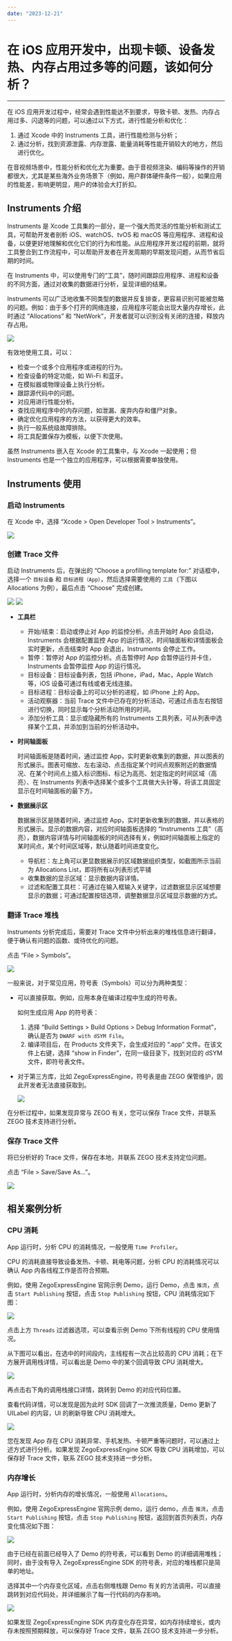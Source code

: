 ```yaml
---
date: "2023-12-21"
---
```

# 在 iOS 应用开发中，出现卡顿、设备发热、内存占用过多等的问题，该如何分析？

---

在 iOS 应用开发过程中，经常会遇到性能达不到要求，导致卡顿、发热、内存占用过多、闪退等的问题，可以通过以下方式，进行性能分析和优化：

1. 通过 Xcode 中的 Instruments 工具，进行性能检测与分析；
2. 通过分析，找到资源泄露、内存泄露、能量消耗等性能开销较大的地方，然后进行优化。

<Note title="说明">


在音视频场景中，性能分析和优化尤为重要。由于音视频渲染、编码等操作的开销都很大，尤其是某些海外业务场景下（例如，用户群体硬件条件一般），如果应用的性能差，影响更明显，用户的体验会大打折扣。

</Note>




## Instruments 介绍

Instruments 是 Xcode ⼯具集的⼀部分，是⼀个强⼤⽽灵活的性能分析和测试⼯具，可帮助开发者剖析 iOS、watchOS、tvOS 和 macOS 等应⽤程序、进程和设备，以便更好地理解和优化它们的⾏为和性能。从应⽤程序开发过程的前期，就将⼯具整合到⼯作流程中，可以帮助开发者在开发周期的早期发现问题，从⽽节省后期的时间。

在 Instruments 中，可以使⽤专⻔的“⼯具”，随时间跟踪应⽤程序、进程和设备的不同⽅⾯，通过对收集的数据进⾏分析，呈现详细的结果。

Instruments 可以广泛地收集不同类型的数据并反复排查，更容易识别可能被忽略的问题。例如：由于多个打开的⽹络连接，应⽤程序可能会出现⼤量内存增⻓，此时通过 “Allocations” 和 “NetWork”，开发者就可以识别没有关闭的连接，释放内存占用。

<Frame width="512" height="auto" caption=""><Frame width="512" height="auto" caption=""><img src="https://doc-media.zego.im/sdk-doc/Pics/FAQ/Performance/performance_ios_1.jpeg" /></Frame></Frame>

有效地使⽤⼯具，可以：

- 检查⼀个或多个应⽤程序或进程的⾏为。
- 检查设备的特定功能，如 Wi-Fi 和蓝⽛。
- 在模拟器或物理设备上执⾏分析。
- 跟踪源代码中的问题。
- 对应⽤进⾏性能分析。
- 查找应⽤程序中的内存问题，如泄漏、废弃内存和僵⼫对象。
- 确定优化应⽤程序的⽅法，以获得更⼤的效率。
- 执⾏⼀般系统级故障排除。
- 将⼯具配置保存为模板，以便下次使⽤。

虽然 Instruments 嵌⼊在 Xcode 的工具集中，与 Xcode ⼀起使⽤；但 Instruments 也是⼀个独⽴的应⽤程序，可以根据需要单独使⽤。


## Instruments 使用

### 启动 Instruments

在 Xcode 中，选择 “Xcode > Open Developer Tool > Instruments”。

<Frame width="512" height="auto" caption=""><Frame width="512" height="auto" caption=""><img src="https://doc-media.zego.im/sdk-doc/Pics/FAQ/Performance/xcode_Instruments.png" /></Frame></Frame>

### 创建 Trace 文件

启动 Instruments 后，在弹出的 “Choose a profilling template for:” 对话框中，选择一个 `目标设备` 和 `目标进程（App）`，然后选择需要使用的 `工具`（下图以 Allocations 为例），最后点击 “Choose” 完成创建。

<Frame width="512" height="auto" caption=""><Frame width="512" height="auto" caption=""><img src="https://doc-media.zego.im/sdk-doc/Pics/FAQ/Performance/instruments_index.png" /></Frame></Frame>

<Accordion title="Trace 文件介绍" defaultOpen="false">
<Frame width="512" height="auto" caption=""><Frame width="512" height="auto" caption=""><img src="https://doc-media.zego.im/sdk-doc/Pics/FAQ/Performance/instruments_Allocations.jpeg" /></Frame></Frame>

- **工具栏**

    - 开始/结束：启动或停止对 App 的监控分析。点击开始时 App 会启动，Instruments 会根据配置监控 App 的运行情况，时间轴面板和详情面板会实时更新，点击结束时 App 会退出，Instruments 会停止工作。
    - 暂停：暂停对 App 的监控分析。点击暂停时 App 会暂停运行并卡住，Instruments 会暂停监控 App 的运行情况。
    - 目标设备：目标设备列表，包括 iPhone，iPad，Mac，Apple Watch 等，iOS 设备可通过有线或者无线连接。
    - 目标进程：目标设备上的可以分析的进程，如 iPhone 上的 App。
    - 活动观察器：当前 Trace 文件中已存在的分析活动，可通过点击左右按钮进行切换，同时显示每个分析活动所用的时间。
    - 添加分析工具：显示或隐藏所有的 Instruments 工具列表，可从列表中选择某个工具，并添加到当前的分析活动中。

- **时间轴面板**

    时间轴面板是随着时间，通过监控 App，实时更新收集到的数据，并以图表的形式展示。图表可缩放、左右滚动、点击指定某个时间点观察附近的数据情况、在某个时间点上插入标识图标、标记为高亮、划定指定的时间区域（高亮）、在 Instruments 列表中选择某个或多个工具做大头针等，将该工具固定显示在时间轴面板的最下方。

- **数据展示区**

    数据展示区是随着时间，通过监控 App，实时更新收集到的数据，并以表格的形式展示。显示的数据内容，对应时间轴面板选择的 “Instruments 工具”（高亮），数据内容详情与时间轴面板的时间选择有关，例如时间轴面板上指定的某时间点，某个时间区域等，默认随着时间进度变化。

    - 导航栏：左上角可以更显数据展示的区域数据组织类型，如截图所示当前为 Allocations List，即将所有以列表形式平铺
    - 收集数据的显示区域：显示数据内容详情。
    - 过滤和配置工具栏：可通过在输入框输入关键字，过滤数据显示区域想要显示的数据；可通过配置按钮选项，调整数据显示区域显示数据的方式。
</Accordion>

### 翻译 Trace 堆栈

Instruments 分析完成后，需要对 Trace 文件中分析出来的堆栈信息进行翻译，便于确认有问题的函数、或待优化的问题。

点击 “File > Symbols”。

<Frame width="512" height="auto" caption=""><Frame width="512" height="auto" caption=""><img src="https://doc-media.zego.im/sdk-doc/Pics/FAQ/Performance/instruments_allocations_symbols.png" /></Frame></Frame>

一般来说，对于常见应用，符号表（Symbols）可以分为两种类型：

- 可以直接获取。例如，应用本身在编译过程中生成的符号表。

    如何生成应用 App 的符号表：

    1. 选择 “Build Settings > Build Options > Debug Information Format”，确认是否为 `DWARF with dSYM File`。
    2. 编译项目后，在 Products 文件夹下，会生成对应的 “.app” 文件。在该文件上右键，选择 “show in Finder”，在同一级目录下，找到对应的 dSYM 文件，即符号表文件。

- 对于第三方库，比如 ZegoExpressEngine，符号表是由 ZEGO 保管维护，因此开发者无法直接获取到。

    <Frame width="512" height="auto" caption=""><Frame width="512" height="auto" caption=""><img src="https://doc-media.zego.im/sdk-doc/Pics/FAQ/Performance/instruments_allocations_symbols_add.png" /></Frame></Frame>

在分析过程中，如果发现异常与 ZEGO 有关，您可以保存 Trace 文件，并联系 ZEGO 技术支持进行分析。

### 保存 Trace 文件

将已分析好的 Trace 文件，保存在本地，并联系 ZEGO 技术支持定位问题。

点击 “File > Save/Save As...”。

<Frame width="512" height="auto" caption=""><Frame width="512" height="auto" caption=""><img src="https://doc-media.zego.im/sdk-doc/Pics/FAQ/Performance/instruments_allocations_save.png" /></Frame></Frame>


## 相关案例分析

### CPU 消耗

App 运行时，分析 CPU 的消耗情况，一般使用 `Time Profiler`。

CPU 的消耗直接导致设备发热、卡顿、耗电等问题，分析 CPU 的消耗情况可以确认 App 内各线程工作是否符合预期。

例如，使用 ZegoExpressEngine 官网示例 Demo，运行 Demo，点击 `推流`，点击 `Start Publishing` 按钮，点击 `Stop Publishing` 按钮，CPU 消耗情况如下图：

<Frame width="512" height="auto" caption=""><Frame width="512" height="auto" caption=""><img src="https://doc-media.zego.im/sdk-doc/Pics/FAQ/Performance/instrument_demo_cpu.png" /></Frame></Frame>

点击上方 `Threads` 过滤器选项，可以查看示例 Demo 下所有线程的 CPU 使用情况。

从下图可以看出，在选中的时间段内，主线程有一次占比较高的 CPU 消耗；在下方展开调用栈详情，可以看出是 Demo 中的某个回调导致 CPU 消耗增大。

<Frame width="512" height="auto" caption=""><Frame width="512" height="auto" caption=""><img src="https://doc-media.zego.im/sdk-doc/Pics/FAQ/Performance/instruments_demo_cpu_threads.jpeg" /></Frame></Frame>

再点击右下角的调用栈接口详情，跳转到 Demo 的对应代码位置。

查看代码详情，可以发现是因为此时 SDK 回调了一次推流质量，Demo 更新了 UILabel 的内容，UI 的刷新导致 CPU 消耗增大。

<Frame width="512" height="auto" caption=""><Frame width="512" height="auto" caption=""><img src="https://doc-media.zego.im/sdk-doc/Pics/FAQ/Performance/instruments_demo_cpu_code.jpeg" /></Frame></Frame>

您在发现 App 存在 CPU 消耗异常、手机发热、卡顿严重等问题时，可以通过上述方式进行分析。如果发现 ZegoExpressEngine SDK 导致 CPU 消耗增加，可以保存好 Trace 文件，联系 ZEGO 技术支持进一步分析。

### 内存增长

App 运行时，分析内存的增⻓情况，一般使用 `Allocations`。

例如，使用 ZegoExpressEngine 官网示例 demo，运行 demo，点击 `推流`，点击 `Start Publishing` 按钮，点击 `Stop Publishing` 按钮，返回到首页列表页，内存变化情况如下图：

<Frame width="512" height="auto" caption=""><Frame width="512" height="auto" caption=""><img src="https://doc-media.zego.im/sdk-doc/Pics/FAQ/Performance/instruments_allocations_demo.png" /></Frame></Frame>

由于已经在前面已经导入了 Demo 的符号表，可以看到 Demo 的详细调用堆栈；同时，由于没有导入 ZegoExpressEngine SDK 的符号表，对应的堆栈都只是简单的地址。

选择其中一个内存变化区域，点击右侧堆栈跟 Demo 有关的方法调用，可以直接跳转到对应代码处，并详细展示了每一行代码的内存影响。

<Frame width="512" height="auto" caption=""><Frame width="512" height="auto" caption=""><img src="https://doc-media.zego.im/sdk-doc/Pics/FAQ/Performance/instruments_allocations_demo_code.png" /></Frame></Frame>

如果发现 ZegoExpressEngine SDK 内存变化存在异常，如内存持续增长，或内存未按照预期释放，可以保存好 Trace 文件，联系 ZEGO 技术支持进一步分析。